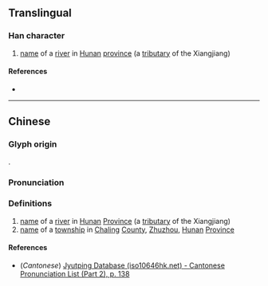 {{character info/new}}
==Translingual==

===Han character===
{{Han char|rn=85|rad=水|as=06|sn=9|four=|canj=EFD|ids=⿰氵米}}

# [[name]] of a [[river]] in [[Hunan]] [[province]] (a [[tributary]] of the Xiangjiang)

====References====
* {{Han ref|kx=0621.060|dkj=17393|dj=1017.050|hdz=31616.030|uh=6D23|ud=27939}}

----

==Chinese==
{{zh-forms}}
===Glyph origin===
{{Han compound|水|米|ls=psc|c1=s|c2=p|t1=water}}.
===Pronunciation===
{{zh-pron
|m=Mǐ
|c=mai5
|mc=y
|oc=y
|ma=
|cat=pn
}}

===Definitions===
{{zh-hanzi}}

# [[name]] of a [[river]] in [[Hunan]] [[Province]] (a [[tributary]] of the Xiangjiang)
# [[name]] of a [[township]] in [[Chaling]] [[County]], [[Zhuzhou]], [[Hunan]] [[Province]] 

====References====
* (''Cantonese'') [http://www.iso10646hk.net/jp/document/download.jsp Jyutping Database (iso10646hk.net) - Cantonese Pronunciation List (Part 2), p. 138]